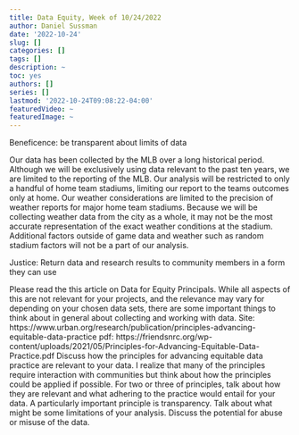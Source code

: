 ```yaml
---
title: Data Equity, Week of 10/24/2022
author: Daniel Sussman
date: '2022-10-24'
slug: []
categories: []
tags: []
description: ~
toc: yes
authors: []
series: []
lastmod: '2022-10-24T09:08:22-04:00'
featuredVideo: ~
featuredImage: ~
---
```



Beneficence: be transparent about limits of data

Our data has been collected by the MLB over a long historical period. Although we will be exclusively using data relevant to the past ten years, we are limited to the reporting of the MLB. Our analysis will be restricted to only a handful of home team stadiums, limiting our report to the teams outcomes only at home. Our weather considerations are limited to the precision of weather reports for major home team stadiums. Because we will be collecting weather data from the city as a whole, it may not be the most accurate representation of the exact weather conditions at the stadium. Additional factors outside of game data and weather such as random stadium factors will not be a part of our analysis. 

Justice: Return data and research results to community members in a form they can use



Please read the this article on Data for Equity Principals. While all aspects of this are not relevant for your projects, and the relevance may vary for depending on your chosen data sets, there are some important things to think about in general about collecting and working with data.
Site: https://www.urban.org/research/publication/principles-advancing-equitable-data-practice
pdf: https://friendsnrc.org/wp-content/uploads/2021/05/Principles-for-Advancing-Equitable-Data-Practice.pdf
Discuss how the principles for advancing equitable data practice are relevant to your data. I realize that many of the principles require interaction with communities but think about how the principles could be applied if possible.
For two or three of principles, talk about how they are relevant and what adhering to the practice would entail for your data.
A particularly important principle is transparency. Talk about what might be some limitations of your analysis.
Discuss the potential for abuse or misuse of the data. 